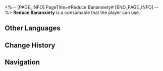<%-- [PAGE_INFO]
PageTitle=#Reduce Bananxiety#
[END_PAGE_INFO] --%>
{{Consumable Infobox
|id          = 408433
|image       = Item Reduce Bananxiety.png{{subst:void|<!--$UPLOAD:<<SpriteOutput/ItemFigures/408433.png>-<Item Reduce Bananxiety.png>-<Consumable Icons>>-->}}
|type        = Restorative Consumables
|rarity      = 2
|effect      = Upon use, immediately regenerate Energy for one designated ally equal to 30% of their Max Energy.
|description = It's said to be "the worst dessert you can eat on Penacony," but as long as you can bear that scrunched-up face, all your worries will be met with a smile.
|effectType  = 
|effectType2 = 
|effectType3 = 
|recipe      = 
|source1     = [[Chaletka]]
|source2     = 
|source3     = 
}}
{{Description|''"So you're the one who made a dessert with unripe bananas and turned it into a hit with a story? Interested in transferring to Fortune Academy?"''}}
'''Reduce Bananxiety''' is a consumable that the player can use.

==Other Languages==
{{Other Languages
|en   = Reduce Bananxiety
|zhs  = 别太蕉绿
|zht  = 別太蕉綠
|ja   = 心バナはほどほどに
|ko   = 걱정하지 말게나나
|es   = Menos banansiedad
|fr   = Réduction de bananxiété
|ru   = Снижение бананостресса
|th   = บานาน่าอย่ากังวล
|vi   = Đừng Quá Lo Chuối
|de   = Stressreduktion
|id   = Reduce Bananxiety
|pt   = Bananansiolítico
}}

==Change History==
{{Change History|2.6}}

==Navigation==
{{Consumable Navbox}}